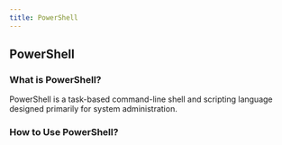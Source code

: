 ```yaml
---
title: PowerShell
---
```


## PowerShell

### What is PowerShell?

PowerShell is a task-based command-line shell and scripting language designed primarily for system administration.

### How to Use PowerShell?